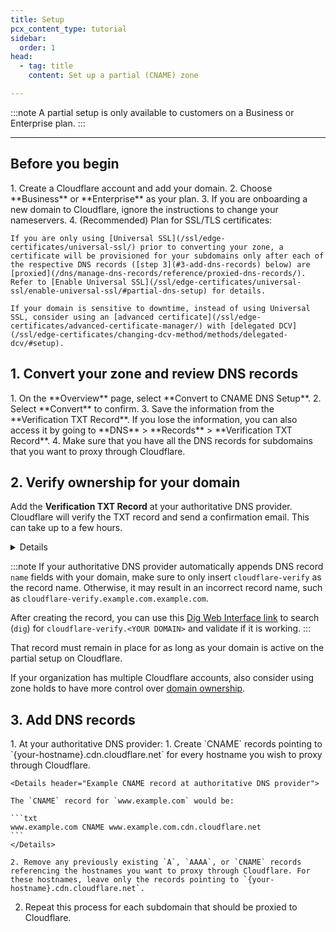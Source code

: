 ```yaml
---
title: Setup
pcx_content_type: tutorial
sidebar:
  order: 1
head:
  - tag: title
    content: Set up a partial (CNAME) zone

---
```



<Render file="partial-setup-definition" />

:::note
A partial setup is only available to customers on a Business or Enterprise plan.
:::

***

## Before you begin

<Steps>
1. Create a Cloudflare account and add your domain.
2. Choose **Business** or **Enterprise** as your plan.
3. If you are onboarding a new domain to Cloudflare, ignore the instructions to change your nameservers.
4. (Recommended) Plan for SSL/TLS certificates:

    If you are only using [Universal SSL](/ssl/edge-certificates/universal-ssl/) prior to converting your zone, a certificate will be provisioned for your subdomains only after each of the respective DNS records ([step 3](#3-add-dns-records) below) are [proxied](/dns/manage-dns-records/reference/proxied-dns-records/). Refer to [Enable Universal SSL](/ssl/edge-certificates/universal-ssl/enable-universal-ssl/#partial-dns-setup) for details.

    If your domain is sensitive to downtime, instead of using Universal SSL, consider using an [advanced certificate](/ssl/edge-certificates/advanced-certificate-manager/) with [delegated DCV](/ssl/edge-certificates/changing-dcv-method/methods/delegated-dcv/#setup).
</Steps>

## 1. Convert your zone and review DNS records

<Steps>
1. On the **Overview** page, select **Convert to CNAME DNS Setup**.
2. Select **Convert** to confirm.
3. Save the information from the **Verification TXT Record**. If you lose the information, you can also access it by going to **DNS** > **Records** > **Verification TXT Record**.
4. Make sure that you have all the DNS records for subdomains that you want to proxy through Cloudflare.
</Steps>

## 2. Verify ownership for your domain

Add the **Verification TXT Record** at your authoritative DNS provider. Cloudflare will verify the TXT record and send a confirmation email. This can take up to a few hours.

<Details header="Example verification record">
A verification record for `example.com` might be:

| Type | Name                            | Content             |
| ---- | ------------------------------- | ------------------- |
| TXT  | `cloudflare-verify.example.com` | 966215192-518620144 |
</Details>

:::note
If your authoritative DNS provider automatically appends DNS record `name` fields with your domain, make sure to only insert `cloudflare-verify` as the record name. Otherwise, it may result in an incorrect record name, such as `cloudflare-verify.example.com.example.com`.

After creating the record, you can use this [Dig Web Interface link](https://digwebinterface.com/?type=TXT\&ns=auth\&nameservers=) to search (`dig`) for `cloudflare-verify.<YOUR DOMAIN>` and validate if it is working.
:::

That record must remain in place for as long as your domain is active on the partial setup on Cloudflare.

If your organization has multiple Cloudflare accounts, also consider using zone holds to have more control over [domain ownership](/dns/zone-setups/partial-setup/#domain-ownership).

## 3. Add DNS records

<Steps>
1. At your authoritative DNS provider:
   1. Create `CNAME` records pointing to `{your-hostname}.cdn.cloudflare.net` for every hostname you wish to proxy through Cloudflare.

    <Details header="Example CNAME record at authoritative DNS provider">

    The `CNAME` record for `www.example.com` would be:

    ```txt
    www.example.com CNAME www.example.com.cdn.cloudflare.net
    ```
    </Details>

    2. Remove any previously existing `A`, `AAAA`, or `CNAME` records referencing the hostnames you want to proxy through Cloudflare. For these hostnames, leave only the records pointing to `{your-hostname}.cdn.cloudflare.net`.

2. Repeat this process for each subdomain that should be proxied to Cloudflare.
</Steps>